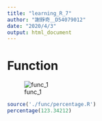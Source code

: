 ```yaml
---
title: "learning_R_7"
author: "謝錚奇＿D54079012"
date: "2020/4/3"
output: html_document
---
```


# Function

![func_1](./fun_fig/percentage_func.png)

```r
source('./func/percentage.R')
percentage(123.34212)
```

